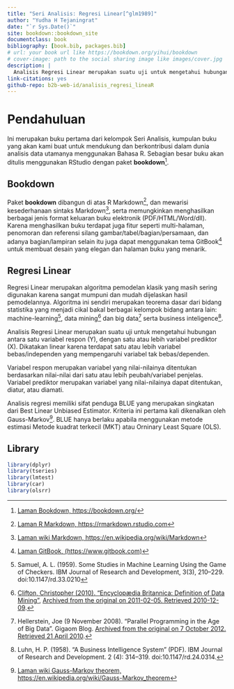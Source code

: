 ```yaml
--- 
title: "Seri Analisis: Regresi Linear[^glm1989]"
author: "Yudha H Tejaningrat"
date: "`r Sys.Date()`"
site: bookdown::bookdown_site
documentclass: book
bibliography: [book.bib, packages.bib]
# url: your book url like https://bookdown.org/yihui/bookdown
# cover-image: path to the social sharing image like images/cover.jpg
description: |
  Analisis Regresi Linear merupakan suatu uji untuk mengetahui hubungan antara satu variabel respon (Y), dengan satu atau lebih variabel prediktor (X).
link-citations: yes
github-repo: b2b-web-id/analisis_regresi_lineaR
---
```


# Pendahuluan

Ini merupakan buku pertama dari kelompok Seri Analisis, kumpulan buku yang akan kami buat untuk mendukung dan berkontribusi dalam dunia analisis data utamanya menggunakan Bahasa R. Sebagian besar buku akan ditulis menggunakan RStudio dengan paket __bookdown__[^lamanbookdown].

## Bookdown

Paket __bookdown__ dibangun di atas R Markdown[^lamanrmarkdown], dan mewarisi kesederhanaan sintaks Markdown[^wikimarkdown], serta memungkinkan menghasilkan berbagai jenis format keluaran buku elektronik (PDF/HTML/Word/dll). Karena menghasilkan buku terdapat juga fitur seperti multi-halaman, penomoran dan referensi silang gambar/tabel/bagian/persamaan, dan adanya bagian/lampiran selain itu juga dapat menggunakan tema GitBook[^lamangitbook] untuk membuat desain yang elegan dan halaman buku yang menarik.

## Regresi Linear

Regresi Linear merupakan algoritma pemodelan klasik yang masih sering digunakan karena sangat mumpuni dan mudah dijelaskan hasil pemodelannya. Algoritma ini sendiri merupakan teorema dasar dari bidang statistika yang menjadi cikal bakal berbagai kelompok bidang antara lain: machine-learning[^samuel1959], data mining[^britanicadatamining] dan big data[^hellersteinGigaom2008] serta business inteligence[^luhn1958].

Analisis Regresi Linear merupakan suatu uji untuk mengetahui hubungan antara satu variabel respon (Y), dengan satu atau lebih variabel prediktor (X). Dikatakan linear karena terdapat satu atau lebih variabel bebas/independen yang mempengaruhi variabel tak bebas/dependen.

Variabel respon merupakan variabel yang nilai-nilainya ditentukan berdasarkan nilai-nilai dari satu atau lebih peubah/variabel penjelas. Variabel prediktor merupakan variabel yang nilai-nilainya dapat ditentukan, diatur, atau diamati.

Analisis regresi memiliki sifat penduga BLUE yang merupakan singkatan dari Best Linear Unbiased Estimator. Kriteria ini pertama kali dikenalkan oleh Gauss-Markov[^wikigaussmarkov]. BLUE hanya berlaku apabila menggunakan metode estimasi Metode kuadrat terkecil (MKT) atau Orninary Least Square (OLS).

## Library

```r
library(dplyr)
library(tseries)
library(lmtest)
library(car)
library(olsrr)
```

[^glm1989]: McCullagh, P.; Nelder, J. A. (1989), "An outline of generalized linear models", Generalized Linear Models, Springer US, pp. 21–47, doi:10.1007/978-1-4899-3242-6_2, ISBN 9780412317606
[^wikigaussmarkov]: [Laman wiki Gauss-Markov theorem, https://en.wikipedia.org/wiki/Gauss-Markov_theorem](https://en.wikipedia.org/wiki/Gauss-Markov_theorem)
[^lamanbookdown]: [Laman Bookdown, https://bookdown.org/](https://bookdown.org/)
[^lamanrmarkdown]: [Laman R Markdown, https://rmarkdown.rstudio.com](https://rmarkdown.rstudio.com)
[^wikimarkdown]: [Laman wiki Markdown, https://en.wikipedia.org/wiki/Markdown](https://en.wikipedia.org/wiki/Markdown)
[^lamangitbook]: [Laman GitBook, (https://www.gitbook.com)](https://www.gitbook.com)
[^samuel1959]: Samuel, A. L. (1959). Some Studies in Machine Learning Using the Game of Checkers. IBM Journal of Research and Development, 3(3), 210–229. doi:10.1147/rd.33.0210 
[^britanicadatamining]: [Clifton, Christopher (2010). "Encyclopædia Britannica: Definition of Data Mining"](https://www.britannica.com/EBchecked/topic/1056150/data-mining), [Archived from the original on 2011-02-05. Retrieved 2010-12-09](https://web.archive.org/web/20110205121520/http://www.britannica.com/EBchecked/topic/1056150/data-mining).
[^hellersteinGigaom2008]: Hellerstein, Joe (9 November 2008). "Parallel Programming in the Age of Big Data". Gigaom Blog. [Archived from the original on 7 October 2012. Retrieved 21 April 2010](https://web.archive.org/web/20121007033928/http://gigaom.com/2008/11/09/mapreduce-leads-the-way-for-parallel-programming/).
[^luhn1958]: Luhn, H. P. (1958). "A Business Intelligence System" (PDF). IBM Journal of Research and Development. 2 (4): 314–319. doi:10.1147/rd.24.0314.
